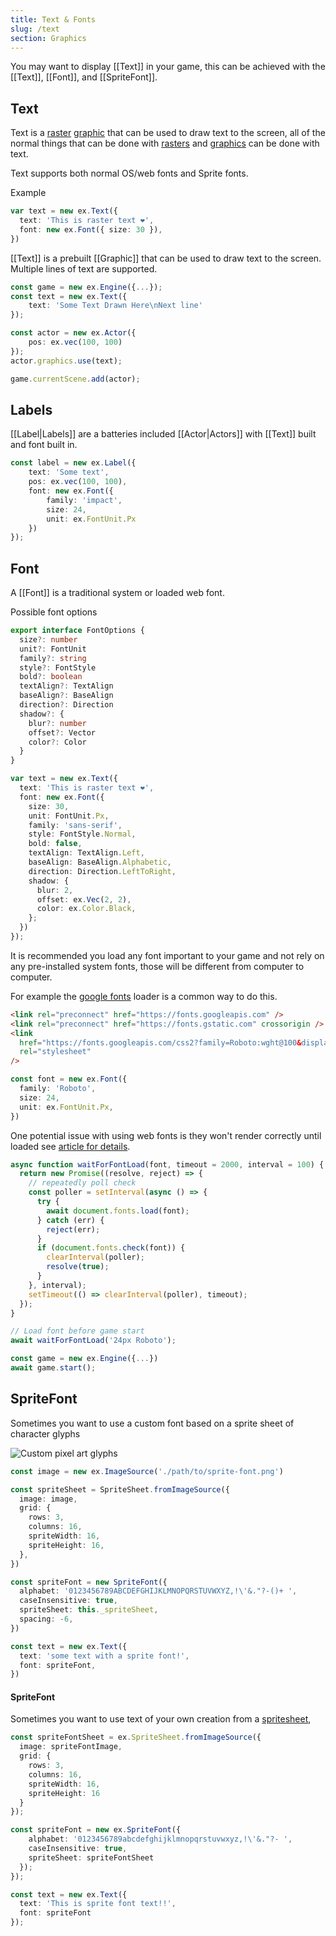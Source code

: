 ```yaml
---
title: Text & Fonts
slug: /text
section: Graphics
---
```


You may want to display [[Text]] in your game, this can be achieved with the [[Text]], [[Font]], and [[SpriteFont]].

## Text

Text is a [raster](#raster) [graphic](#graphic) that can be used to draw text to the screen, all of the normal things that can be done with [rasters](#raster) and [graphics](#graphic) can be done with text.

Text supports both normal OS/web fonts and Sprite fonts.

Example

```typescript
var text = new ex.Text({
  text: 'This is raster text ❤️',
  font: new ex.Font({ size: 30 }),
})
```

[[Text]] is a prebuilt [[Graphic]] that can be used to draw text to the screen. Multiple lines of text are supported.

```typescript
const game = new ex.Engine({...});
const text = new ex.Text({
    text: 'Some Text Drawn Here\nNext line'
});

const actor = new ex.Actor({
    pos: ex.vec(100, 100)
});
actor.graphics.use(text);

game.currentScene.add(actor);
```

## Labels

[[Label|Labels]] are a batteries included [[Actor|Actors]] with [[Text]] built and font built in.

```typescript
const label = new ex.Label({
    text: 'Some text',
    pos: ex.vec(100, 100),
    font: new ex.Font({
        family: 'impact',
        size: 24,
        unit: ex.FontUnit.Px
    })
});
```

## Font

A [[Font]] is a traditional system or loaded web font.

Possible font options

```typescript
export interface FontOptions {
  size?: number
  unit?: FontUnit
  family?: string
  style?: FontStyle
  bold?: boolean
  textAlign?: TextAlign
  baseAlign?: BaseAlign
  direction?: Direction
  shadow?: {
    blur?: number
    offset?: Vector
    color?: Color
  }
}
```

```typescript
var text = new ex.Text({
  text: 'This is raster text ❤️',
  font: new ex.Font({
    size: 30,
    unit: FontUnit.Px,
    family: 'sans-serif',
    style: FontStyle.Normal,
    bold: false,
    textAlign: TextAlign.Left,
    baseAlign: BaseAlign.Alphabetic,
    direction: Direction.LeftToRight,
    shadow: {
      blur: 2,
      offset: ex.Vec(2, 2),
      color: ex.Color.Black,
    };
  })
});
```

It is recommended you load any font important to your game and not rely on any pre-installed system fonts, those will be different from computer to computer.

For example the [google fonts](https://fonts.google.com/) loader is a common way to do this.

```html
<link rel="preconnect" href="https://fonts.googleapis.com" />
<link rel="preconnect" href="https://fonts.gstatic.com" crossorigin />
<link
  href="https://fonts.googleapis.com/css2?family=Roboto:wght@100&display=swap"
  rel="stylesheet"
/>
```

```typescript
const font = new ex.Font({
  family: 'Roboto',
  size: 24,
  unit: ex.FontUnit.Px,
})
```

One potential issue with using web fonts is they won't render correctly until loaded see [article for details](https://erikonarheim.com/posts/dont-test-fonts/).

```typescript
async function waitForFontLoad(font, timeout = 2000, interval = 100) {
  return new Promise((resolve, reject) => {
    // repeatedly poll check
    const poller = setInterval(async () => {
      try {
        await document.fonts.load(font);
      } catch (err) {
        reject(err);
      }
      if (document.fonts.check(font)) {
        clearInterval(poller);
        resolve(true);
      }
    }, interval);
    setTimeout(() => clearInterval(poller), timeout);
  });
}

// Load font before game start
await waitForFontLoad('24px Roboto');

const game = new ex.Engine({...})
await game.start();
```

## SpriteFont

Sometimes you want to use a custom font based on a sprite sheet of character glyphs

![Custom pixel art glyphs](debug-font.png)

```typescript
const image = new ex.ImageSource('./path/to/sprite-font.png')

const spriteSheet = SpriteSheet.fromImageSource({
  image: image,
  grid: {
    rows: 3,
    columns: 16,
    spriteWidth: 16,
    spriteHeight: 16,
  },
})

const spriteFont = new SpriteFont({
  alphabet: '0123456789ABCDEFGHIJKLMNOPQRSTUVWXYZ,!\'&."?-()+ ',
  caseInsensitive: true,
  spriteSheet: this._spriteSheet,
  spacing: -6,
})

const text = new ex.Text({
  text: 'some text with a sprite font!',
  font: spriteFont,
})
```

#### SpriteFont

Sometimes you want to use text of your own creation from a [spritesheet](#spritesheet),

```typescript
const spriteFontSheet = ex.SpriteSheet.fromImageSource({
  image: spriteFontImage,
  grid: {
    rows: 3,
    columns: 16,
    spriteWidth: 16,
    spriteHeight: 16
  }
});

const spriteFont = new ex.SpriteFont({
    alphabet: '0123456789abcdefghijklmnopqrstuvwxyz,!\'&."?- ',
    caseInsensitive: true,
    spriteSheet: spriteFontSheet
  });
});

const text = new ex.Text({
  text: 'This is sprite font text!!',
  font: spriteFont
});
```
